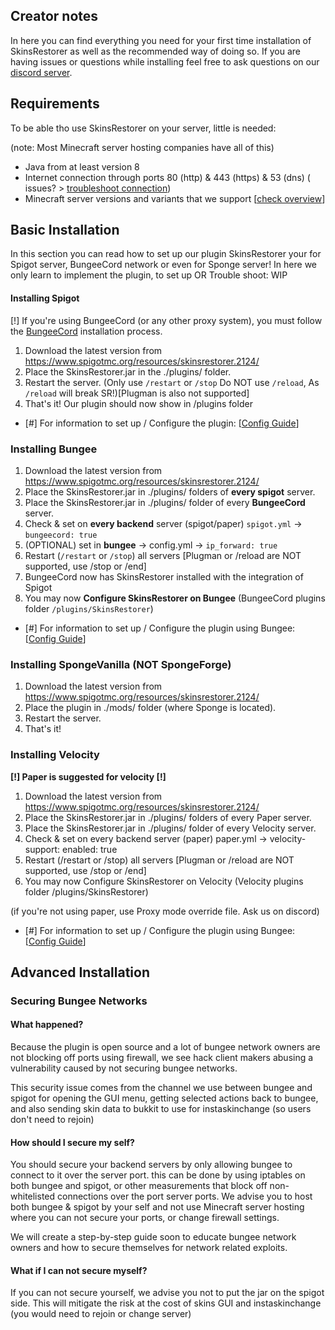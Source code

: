 ## Creator notes

In here you can find everything you need for your first time installation of SkinsRestorer as well as the recommended
way of doing so. If you are having issues or questions while installing feel free to ask questions on
our [discord server](https://skinsrestorer.net/discord).

## Requirements

To be able tho use SkinsRestorer on your server, little is needed:

(note: Most Minecraft server hosting companies have all of this)

* Java from at least version 8
* Internet connection through ports 80 (http) & 443 (https) & 53 (dns) (
  issues? > [troubleshoot connection](https://github.com/SkinsRestorer/SkinsRestorerX/wiki/Troubleshoot#connection))
* Minecraft server versions and variants that we
  support [[check overview](https://github.com/SkinsRestorer/SkinsRestorerX/blob/master/README.md)]

## Basic Installation

In this section you can read how to set up our plugin SkinsRestorer your for Spigot server, BungeeCord network or even
for Sponge server!
In here we only learn to implement the plugin, to set up OR Trouble shoot: WIP

#### Installing Spigot

[!] If you're using BungeeCord (or any other proxy system), you must follow the [BungeeCord](#installing-Bungee)
installation process.

1. Download the latest version from https://www.spigotmc.org/resources/skinsrestorer.2124/
2. Place the SkinsRestorer.jar in the ./plugins/ folder.
3. Restart the server. (Only use `/restart` or `/stop` Do NOT use `/reload`, As `/reload` will break
   SR!)[Plugman is also not supported]
4. That's it! Our plugin should now show in /plugins folder

- [#] For information to set up / Configure the
  plugin: [[Config Guide](https://github.com/SkinsRestorer/SkinsRestorerX/wiki/Configuration#config-guide)]

### Installing Bungee

1. Download the latest version from https://www.spigotmc.org/resources/skinsrestorer.2124/
2. Place the SkinsRestorer.jar in ./plugins/ folders of **every spigot** server.
3. Place the SkinsRestorer.jar in ./plugins/ folder of every **BungeeCord** server.
4. Check & set on **every backend** server (spigot/paper) `spigot.yml` -> `bungeecord: true`
5. (OPTIONAL) set in __bungee__ -> config.yml -> `ip_forward: true`
6. Restart (`/restart` or `/stop`) all servers
   [Plugman or /reload are NOT supported, use /stop or /end]
7. BungeeCord now has SkinsRestorer installed with the integration of Spigot
8. You may now **Configure SkinsRestorer on Bungee** (BungeeCord plugins folder `/plugins/SkinsRestorer`)

- [#] For information to set up / Configure the plugin using
  Bungee: [[Config Guide](https://github.com/SkinsRestorer/SkinsRestorerX/wiki/Configuration#config-guide)]

### Installing SpongeVanilla (NOT SpongeForge)

1. Download the latest version from https://www.spigotmc.org/resources/skinsrestorer.2124/
2. Place the plugin in ./mods/ folder (where Sponge is located).
3. Restart the server.
4. That's it!

### Installing Velocity

**[!] Paper is suggested for velocity [!]**

1. Download the latest version from https://www.spigotmc.org/resources/skinsrestorer.2124/
2. Place the SkinsRestorer.jar in ./plugins/ folders of every Paper server.
3. Place the SkinsRestorer.jar in ./plugins/ folder of every Velocity server.
4. Check & set on every backend server (paper) paper.yml ->   velocity-support: enabled: true
5. Restart (/restart or /stop) all servers [Plugman or /reload are NOT supported, use /stop or /end]
6. You may now Configure SkinsRestorer on Velocity (Velocity plugins folder /plugins/SkinsRestorer)

(if you're not using paper, use Proxy mode override file. Ask us on discord)

- [#] For information to set up / Configure the plugin using
  Bungee: [[Config Guide](https://github.com/SkinsRestorer/SkinsRestorerX/wiki/Configuration#config-guide)]

## Advanced Installation

### Securing Bungee Networks

#### What happened?

Because the plugin is open source and a lot of bungee network owners are not blocking off ports using firewall, we see
hack client makers abusing a vulnerability caused by not securing bungee networks.

This security issue comes from the channel we use between bungee and spigot for opening the GUI menu, getting selected
actions back to bungee, and also sending skin data to bukkit to use for instaskinchange (so users don't need to rejoin)

#### How should I secure my self?

You should secure your backend servers by only allowing bungee to connect to it over the server port. this can be done
by using iptables on both bungee and spigot, or other measurements that block off non-whitelisted connections over the
port server ports. We advise you to host both bungee & spigot by your self and not use Minecraft server hosting where
you can not secure your ports, or change firewall settings.

We will create a step-by-step guide soon to educate bungee network owners and how to secure themselves for network
related exploits.

#### What if I can not secure myself?

If you can not secure yourself, we advise you not to put the jar on the spigot side. This will mitigate the risk at the
cost of skins GUI and instaskinchange (you would need to rejoin or change server)

